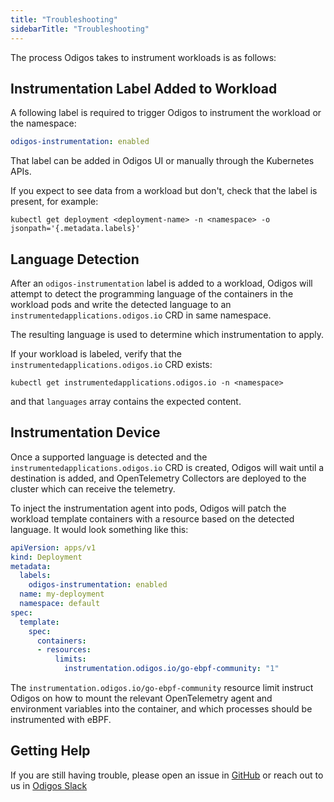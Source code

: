 ```yaml
---
title: "Troubleshooting"
sidebarTitle: "Troubleshooting"
---
```


The process Odigos takes to instrument workloads is as follows:

## Instrumentation Label Added to Workload

A following label is required to trigger Odigos to instrument the workload or the namespace:

```yaml
odigos-instrumentation: enabled
```

That label can be added in Odigos UI or manually through the Kubernetes APIs.

If you expect to see data from a workload but don't, check that the label is present, for example:

```shell
kubectl get deployment <deployment-name> -n <namespace> -o jsonpath='{.metadata.labels}'
```

## Language Detection

After an `odigos-instrumentation` label is added to a workload, Odigos will attempt to detect the programming language
of the containers in the workload pods and write the detected language to an `instrumentedapplications.odigos.io` CRD in same namespace.

The resulting language is used to determine which instrumentation to apply.

If your workload is labeled, verify that the `instrumentedapplications.odigos.io` CRD exists:

```shell
kubectl get instrumentedapplications.odigos.io -n <namespace>
```

and that `languages` array contains the expected content.

## Instrumentation Device

Once a supported language is detected and the `instrumentedapplications.odigos.io` CRD is created,
Odigos will wait until a destination is added, and OpenTelemetry Collectors are deployed to the cluster which can receive the telemetry.

To inject the instrumentation agent into pods, Odigos will patch the workload template containers with a resource based on the detected language. It would look something like this:

```yaml
apiVersion: apps/v1
kind: Deployment
metadata:
  labels:
    odigos-instrumentation: enabled
  name: my-deployment
  namespace: default
spec:
  template:
    spec:
      containers:
      - resources:
          limits:
            instrumentation.odigos.io/go-ebpf-community: "1"
```

The `instrumentation.odigos.io/go-ebpf-community` resource limit instruct Odigos on how to mount the relevant OpenTelemetry agent and environment variables into the container, 
and which processes should be instrumented with eBPF.

## Getting Help

If you are still having trouble, please open an issue in [GitHub](https://github.com/odigos-io/odigos) or reach out to us in [Odigos Slack](https://join.slack.com/t/odigos/shared_invite/zt-24u91yknm-0fLXu6qnqYfNHS_GSUgTJw)


